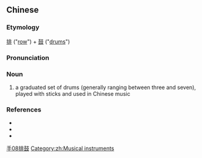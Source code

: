 ==Chinese==
{{zh-forms}}

===Etymology===
[[排]] ("[[row]]") + [[鼓]] ("[[drums]]")

===Pronunciation===
{{zh-pron
|m=páigǔ
|cat=n
}}

===Noun===
{{zh-noun}}

# a graduated set of drums (generally ranging between three and seven), played with sticks and used in Chinese music

===References===
* {{pedialite|Paigu}}
* {{cite-web
|url=http://www.hongxiao.com/yqku/90paigu.htm
|title=排鼓
|work=www.hongxiao.com
|language=Mandarin
|accessdate=2008-04-02}}
* {{cite-web
|url=http://www.sgss.edu.hk/music/curriculum/listening/instruments/paigu.mp3
|title=listen to a sample of a Paigu performance
|work=www.sgss.edu.hk
|language=MP3 format
|accessdate=2008-04-02}}

[[Category:zh:Musical instruments|手08排鼓]]
[[Category:zh:Musical instruments]]
